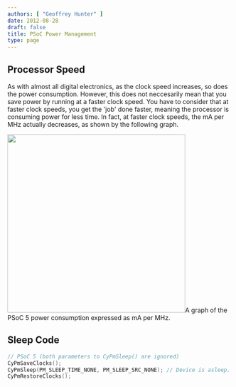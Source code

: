 ```yaml
---
authors: [ "Geoffrey Hunter" ]
date: 2012-08-28
draft: false
title: PSoC Power Management
type: page
---
```



## Processor Speed

As with almost all digital electronics, as the clock speed increases, so does the power consumption. However, this does not neccesarily mean that you save power by running at a faster clock speed. You have to consider that at faster clock speeds, you get the 'job' done faster, meaning the processor is consuming power for less time. In fact, at faster clock speeds, the mA per MHz actually decreases, as shown by the following graph.


<Image src={psoc_5_power_consumption_ma_vs_mhz_graph} width="400px">A graph of the PSoC 5 power consumption expressed as mA per MHz.</Image>

## Sleep Code

```c
// PSoC 5 (both parameters to CyPmSleep() are ignored)
CyPmSaveClocks();
CyPmSleep(PM_SLEEP_TIME_NONE, PM_SLEEP_SRC_NONE); // Device is asleep. Code will re-enter here once wakeup ISR is finished.
CyPmRestoreClocks();
```